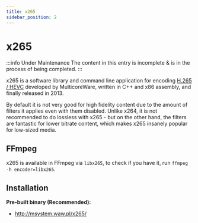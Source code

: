 ```yaml
---
title: x265
sidebar_position: 2
---
```


# x265

:::info Under Maintenance
The content in this entry is incomplete & is in the process of being completed.
:::

x265 is a software library and command line application for encoding [H.265 / HEVC](../video/HEVC.mdx) developed by MulticoreWare, written in C++ and x86 assembly, and finally released in 2013.

By default it is not very good for high fidelity content due to the amount of filters it applies even with them disabled. Unlike x264, it is not recommended to do lossless with x265 - but on the other hand, the filters are fantastic for lower bitrate content, which makes x265 insanely popular for low-sized media.

## FFmpeg

x265 is available in FFmpeg via `libx265`, to check if you have it, run `ffmpeg -h encoder=libx265`.

## Installation

**Pre-built binary (Recommended):**

- http://msystem.waw.pl/x265/

